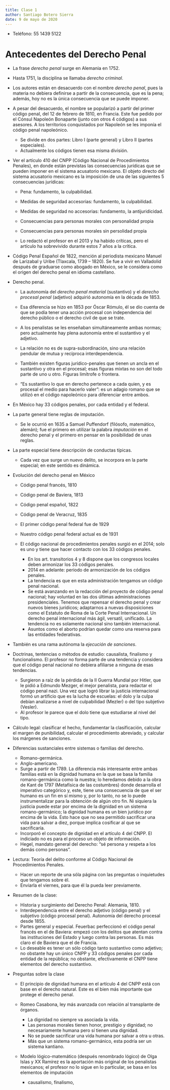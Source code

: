 ```yaml
---
title: Clase 1
author: Santiago Botero Sierra
date: 9 de mayo de 2020
---
```


+ Teléfono: 55 1439 5122

# Antecedentes del Derecho Penal

+ La frase *derecho penal* surge en Alemania en 1752.
+ Hasta 1751, la disciplina se llamaba *derecho criminal*.
+ Los autores están en desacuerdo con el nombre *derecho penal*, pues la
    materia no debiera definirse a partir de la consecuencia, que es la pena;
    además, hoy no es la única consecuencia que se puede imponer.
+ A pesar del desacuerdo, el nombre se popularizó a partir del primer código
    penal, del 12 de febrero de 1810, en Francia. Este fue pedido por el
    Cónsul Napoleón Bonaparte (junto con otros 4 códigos) a sus asesores.
    A los territorios conquistados por Napoleón se les imponía el código penal
    napoleónico.
    - Se divide en dos partes: Libro I (parte general) y Libro II (partes
        especiales).
    - Actualmente los códigos tienen esa misma división.
+ Ver el artículo 410 del CNPP (Código Nacional de Procedimientos Penales), en
    donde están previstas las consecuencias jurídicas que se pueden imponer en
    el sistema acusatorio mexicano. El objeto directo del sistema acusatorio
    mexicano es la imposición de una de las siguientes 5 consecuencias
    jurídicas:

    * Pena: fundamento, la culpabilidad.
    * Medidas de seguridad accesorias: fundamento, la culpabilidad.
    * Medidas de seguridad no accesorias: fundamento, la antijuridicidad.
    * Consecuencias para personas morales con personalidad propia
    * Consecuencias para personas morales sin persolidad propia

    * Lo redactó el profesor en el 2013 y ha habido críticas, pero el artículo
        ha sobrevivido durante estos 7 años a la crítica.

+ Código Penal Español de 1822, mención al periodista mexicano Manuel de
    Larizabal y Uribe (Tlaxcala, 1739 -- 1820).  Se fue a  vivir en Valladolid
    después de graduarse como abogado en México, se le considera como el origen
    del derecho penal en idioma castellano.

+ Derecho penal.
    - La autonomía del *derecho penal material* (sustantivo) y el *derecho
        procesal penal* (adjetivo) adquirió autonomía en la década de 1853.
    - Esa diferencia se hizo en 1853 por Óscar Rómulo, él se dio cuenta de que
        se podía tener una acción procesal con independencia del derecho público
        o el derecho civil de que se trate.
    - A los penalistas se les enseñaban simultáneamente ambas normas; pero
        actualmente hay plena autonomía entre el sustantivo y el adjetivo.
    - La relación no es de supra-subordinación, sino una relación pendular de
        mutua y recíproca interdependencia.
    - También existen figuras jurídico-penales que tienen un ancla en el
        sustantivo y otra en el procesal; esas figuras mixtas no son del todo
        parte de uno u otro. Figuras limítrofe o frontera.

    - "Es sustantivo lo que en derecho pertenece a cada quien, y es procesal el
        medio para hacerlo valer": es un adagio romano que se utilizó en el
        código napoleónico para diferenciar entre ambos.

+ En México hay 33 códigos penales, por cada entidad y el federal.
+ La parte general tiene reglas de imputación.
    - Se le ocurrió en 1635 a Samuel Puffendorf (filósofo, matemático, alemán);
        fue el primero en utilizar la palabra *imputación* en el derecho penal
        y el primero en pensar en la posibilidad de unas reglas.
+ La parte especial tiene descripción de conductas típicas.
    - Cada vez que surge un nuevo delito, se incorpora en la parte especial;
        en este sentido es dinámica.

+ Evolución del derecho penal en México
    - Código penal francés, 1810
    - Código penal de Baviera, 1813
    - Código penal español, 1822
    - Código penal de Veracruz, 1835
    - El primer código penal federal fue de 1929
    - Nuestro código penal federal actual es de 1931

    - El código nacional de procedimientos penales surgió en el 2014; solo es
        uno y tiene que hacer contacto con los 33 códigos penales.

        * En los art. transitorios 4 y 8 dispone que los congresos locales deben
            armonizar los 33 códigos penales.
        * 2014 en adelante: periodo de armonización de los códigos penales.
        * La tendencia es que en esta administración tengamos un código penal
            nacional.
        * Se está avanzando en la redacción del proyecto de código penal
            nacional; hay voluntad en las dos últimas administraciones
            presidenciales. Tenemos que repensar el derecho penal y crear nuevos
            bienes jurídicos; adaptarnos a nuevas disposiciones como el Estatuto
            de Roma de la Corte Penal Internacional. Un derecho penal
            internacional más ágil, versatil, unificado. La tendencia no es
            solamente nacional sino también internacional.
        * Asuntos como el aborto podrían quedar como una reserva para las
            entidades federativas.

+ También es una rama autónoma la *ejecución de sanciones*.
+ Doctrinas, tentencias o métodos de estudio: causalista, finalismo y
    funcionalismo. El profesor no forma parte de una tendencia y considera que
    el código penal nacional no debiera afiliarse a ninguna de esas tendencias.

    - Surgieron a raíz de la pérdida de la II Guerra Mundial por Hitler, que
        le pidió a Edmundo Mezger, el mejor penalista, para redactar el
        código penal nazi. Una vez que logró librar la justicia internacional
        formó un artificio que es la lucha de escuelas: el dolo y la culpa
        debían analizarse a nivel de culpabilidad (Mezler) o del tipo
        subjetivo (Vesler).
    - Al profesor le parece que el dolo tiene que estudiarse al nivel del tipo.

+ Cálculo legal: clasificar el hecho, fundamentar la clasificación, calcular el
    margen de punibilidad, calcular el procedimiento abreviado, y calcular los
    márgenes de sanciones.

+ Diferencias sustanciales entre sistemas o familias del derecho.
    - Romano-germánica.
    - Anglo-americano.
    - Surge a partir de 1789. La diferencia más interesante entre ambas familias
        está en la dignidad humana en la que se basa la familia romano-germánica
        como la nuestra; lo heredamos debido a la obra de Kant de
        1797 (Metafísica de las costumbres) donde desarrolla el imperativo
        categórico y, este, tiene una consecuencia de que el ser humano es un
        fin en sí mismo y, por lo tanto, no se lo puede instrumentalizar para
        la obtención de algún otro fin. Ni siquiera la justicia puede estar por
        encima de la dignidad en un sistema romano-germánico; la dignidad
        humana es un bien jurídico por encima de la vida. Esto hace que no sea
        permitido sacrificar una vida para salvar a diez, porque implica
        cosificar al que se sacrificaría.
    - Incorporó el concepto de dignidad en el artículo 4 del CNPP. El indiciado
        no es para el proceso un objeto de información.
    - Hegel, mandato general del derecho: "sé persona y respeta a los demás como
        personas".

+ Lectura: Teoría del delito conforme al Código Nacional de Procedimientos
    Penales.
    - Hacer un reporte de una sóla página con las preguntas o inquietudes que
        tengamos sobre él.
    - Enviarla el viernes, para que él la pueda leer previamente.

+ Resumen de la clase:
    - Historia y surgimiento del Derecho Penal: Alemania, 1810.
    - Interdependencia entre el derecho adjetivo (código penal) y el subjetivo
        (código procesal penal). Autonomía del derecho procesal desde 1855.
    - Partes general y especial. Feuerbac perfeccionó el código penal francés
         en el de Baviera: empezó con los delitos que atentan contra las
        instituciones del Estado y luego contra las personas. Es más claro el
        de Baviera que el de Francia.
    - Lo deseable es tener un sólo código tanto sustantivo como adjetivo; no
        obstante hay un único CNPP y 33 códigos penales por cada entidad de la
        república; no obstante, efectivamente el CNPP tiene elementos del
        derecho sustantivo.

+ Preguntas sobre la clase
    - El principio de dignidad humana en el artículo 4 del CNPP está con base en
        el derecho natural. Este es el bien más importante que protege el
        derecho  penal.
    - Romeo Casabona, ley más avanzada con relación al transplante de órganos.

        * La dignidad no siempre va asociada la vida.
        * Las personas morales tienen honor, prestigio y dignidad; no
            necesariamente humana pero sí tienen una dignidad.
        * No se puede sacrificar una vida humana por salvar a otra u otras.
        * Más que un sistema romano-germánico, esta podría ser un sistema
            kantiano.

    - Modelo lógico-matemático (después renombrado lógico) de Olga Islas y
        XX Ramírez es la aportación más original de los penalistas mexicanos;
        el profesor no lo sigue en lo particular, se basa en los elementos de
        imputación

        * causalismo, finalismo,
